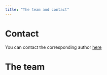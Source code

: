 ```yaml
---
title: "The team and contact"
---
```


# Contact

You can contact the corresponding author [here](https://besjournals.onlinelibrary.wiley.com/doi/full/10.1111/2041-210X.13850)

# The team

